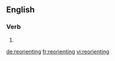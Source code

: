 ==English==

===Verb===
{{head|en|present participle}}

# {{present participle of|reorient|lang=en|nocat=1}}

[[de:reorienting]]
[[fr:reorienting]]
[[vi:reorienting]]